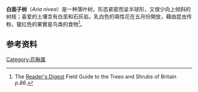 {{Speciesbox
| image = Sorbus aria-3420.jpg
| image_caption = 
| status = DD
| status_system = IUCN3.1
| status_ref = <ref name = "iucn">{{cite journal | authors = Rivers, M.C.; Beech, E. | title = ''Sorbus aria'' | journal = [[IUCN_Red_List_of_Threatened_Species|IUCN Red List of Threatened Species]] | volume = 2017 | page = e.T62861A112294405 | publisher = [[IUCN|IUCN]] | year = 2017 | url = http://www.iucnredlist.org/details/62861/0 | doi = 10.2305/IUCN.UK.2017-3.RLTS.T62861A112294405.en | accessdate = 18 February 2018 | archive-date = 2018-09-23 | archive-url = https://web.archive.org/web/20180923180636/http://www.iucnredlist.org/details/62861/0 | dead-url = no }}</ref>
| genus = Sorbus
| species = aria
| authority = [[Crantz,_Heinrich_Johann_Nepomuk_von|Crantz]]
| range_map = Sorbus aria range.svg
| range_map_caption = 
| synonyms = ''Aria nivea'' Host.
}}

'''白面子树'''（''Aria nivea''）是一种落叶树，形态紧密而呈半球形，又很少向上倾斜的树枝；喜爱的土壤含有白垩和石灰岩。乳白色的兩性花在五月份開放，藉由昆虫传粉。猩红色的果實是鸟类的食物<ref>The [[Reader's_Digest|Reader's Digest]] Field Guide to the Trees and Shrubs of Britain ''p.86''.</ref>。

== 参考资料 ==
{{reflist}}
{{commons category|Sorbus aria}}
{{Taxonbar|from=Q157960}}

[[Category:花楸属|Category:花楸属]]